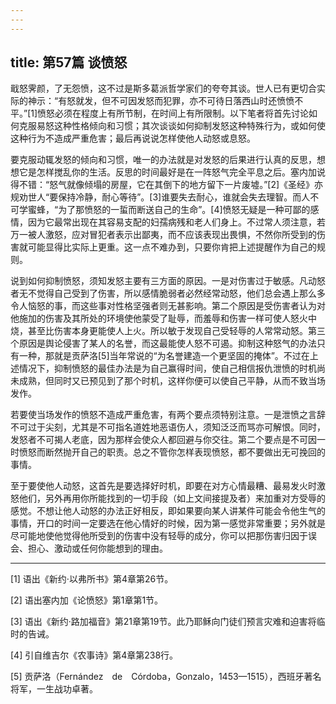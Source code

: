 ```yaml
---
---
---
```

title: 第57篇 谈愤怒
---




戢怒霁颜，了无怨愤，这不过是斯多葛派哲学家们的夸夸其谈。世人已有更切合实际的神示：“有怒就发，但不可因发怒而犯罪，亦不可待日落西山时还愤愤不平。”[1]愤怒必须在程度上有所节制，在时间上有所限制。以下笔者将首先讨论如何克服易怒这种性格倾向和习惯；其次谈谈如何抑制发怒这种特殊行为，或如何使这种行为不造成严重危害；最后再说说怎样使他人动怒或息怒。

要克服动辄发怒的倾向和习惯，唯一的办法就是对发怒的后果进行认真的反思，想想它是怎样搅乱你的生活。反思的时间最好是在一阵怒气完全平息之后。塞内加说得不错：“怒气就像倾塌的房屋，它在其倒下的地方留下一片废墟。”[2]《圣经》亦规劝世人“要保持冷静，耐心等待”。[3]谁要失去耐心，谁就会失去理智。而人不可学蜜蜂，“为了那愤怒的一蜇而断送自己的生命”。[4]愤怒无疑是一种可鄙的感情，因为它最常出现在其容易支配的妇孺病残和老人们身上。不过常人须注意，若万一被人激怒，应对冒犯者表示出鄙夷，而不应该表现出畏惧，不然你所受到的伤害就可能显得比实际上更重。这一点不难办到，只要你肯把上述提醒作为自己的规则。

说到如何抑制愤怒，须知发怒主要有三方面的原因。一是对伤害过于敏感。凡动怒者无不觉得自己受到了伤害，所以感情脆弱者必然经常动怒，他们总会遇上那么多令人恼怒的事，而这些事对性格坚强者则无甚影响。第二个原因是受伤害者认为对他施加的伤害及其所处的环境使他蒙受了耻辱，而羞辱和伤害一样可使人怒火中烧，甚至比伤害本身更能使人上火。所以敏于发现自己受轻辱的人常常动怒。第三个原因是舆论侵害了某人的名誉，而这最能使人怒不可遏。抑制这种怒气的办法只有一种，那就是贡萨洛[5]当年常说的“为名誉建造一个更坚固的掩体”。不过在上述情况下，抑制愤怒的最佳办法是为自己赢得时间，使自己相信报仇泄愤的时机尚未成熟，但同时又已预见到了那个时机，这样你便可以使自己平静，从而不致当场发作。

若要使当场发作的愤怒不造成严重危害，有两个要点须特别注意。一是泄愤之言辞不可过于尖刻，尤其是不可指名道姓地恶语伤人，须知泛泛而骂亦可解恨。同时，发怒者不可揭人老底，因为那样会使众人都回避与你交往。第二个要点是不可因一时愤怒而断然抛开自己的职责。总之不管你怎样表现愤怒，都不要做出无可挽回的事情。

至于要使他人动怒，这首先是要选择好时机，即要在对方心情最糟、最易发火时激怒他们，另外再用你所能找到的一切手段（如上文间接提及者）来加重对方受辱的感觉。不想让他人动怒的办法正好相反，即如果要向某人讲某件可能会令他生气的事情，开口的时间一定要选在他心情好的时候，因为第一感觉非常重要；另外就是尽可能地使他觉得他所受到的伤害中没有轻辱的成分，你可以把那伤害归因于误会、担心、激动或任何你能想到的理由。



* * *



[1] 语出《新约·以弗所书》第4章第26节。

[2] 语出塞内加《论愤怒》第1章第1节。

[3] 语出《新约·路加福音》第21章第19节。此乃耶稣向门徒们预言灾难和迫害将临时的告诫。

[4] 引自维吉尔《农事诗》第4章第238行。

[5] 贡萨洛（Fernández　de　Córdoba，Gonzalo，1453—1515），西班牙著名将军，一生战功卓著。
